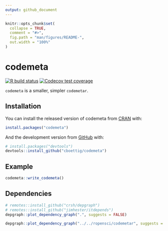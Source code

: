 ```yaml
---
output: github_document
---
```


<!-- README.md is generated from README.Rmd. Please edit that file -->

```r
knitr::opts_chunk$set(
  collapse = TRUE,
  comment = "#>",
  fig.path = "man/figures/README-",
  out.width = "100%"
)
```

# codemeta

<!-- badges: start -->
[![R build status](https://github.com/cboettig/codemeta/workflows/R-CMD-check/badge.svg)](https://github.com/cboettig/codemeta/actions)
[![Codecov test coverage](https://codecov.io/gh/cboettig/codemeta/branch/master/graph/badge.svg)](https://codecov.io/gh/cboettig/codemeta?branch=master)
<!-- badges: end -->

`codemeta` is a smaller, simpler `codemetar`.

## Installation

You can install the released version of codemeta from [CRAN](https://CRAN.R-project.org) with:

``` r
install.packages("codemeta")
```

And the development version from [GitHub](https://github.com/) with:

``` r
# install.packages("devtools")
devtools::install_github("cboettig/codemeta")
```

## Example


```r
codemeta::write_codemeta()
```


## Dependencies


```r
# remotes::install_github("crsh/depgraph")
# remotes::install_github("jimhester/itdepends")
depgraph::plot_dependency_graph(".", suggests = FALSE)

```


```r
depgraph::plot_dependency_graph("../../ropensci/codemetar", suggests = FALSE)
```
